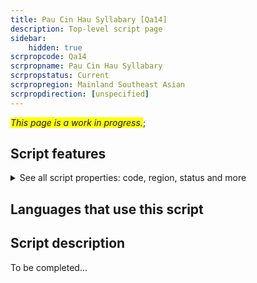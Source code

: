 ```yaml
---
title: Pau Cin Hau Syllabary [Qa14]
description: Top-level script page
sidebar:
    hidden: true
scrpropcode: Qa14
scrpropname: Pau Cin Hau Syllabary
scrpropstatus: Current
scrpropregion: Mainland Southeast Asian
scrpropdirection: [unspecified]
---
```


<span style='background-color:yellow'>_This page is a work in progress._</span>;


## Script features

<details>
<summary> See all script properties: code, region, status and more</summary>
<ScriptInfo />
</details>

## Languages that use this script

<WsList script='Qa14' wsMax='5' />

## Script description

To be completed...

